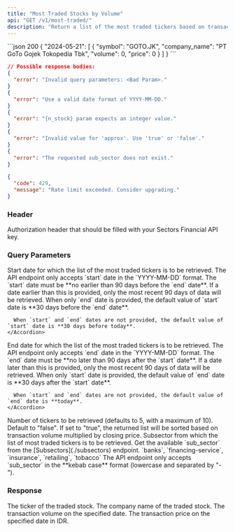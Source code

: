 ```yaml
---
title: "Most Traded Stocks by Volume"
api: "GET /v1/most-traded/"
description: "Return a list of the most traded tickers based on transaction volume on a certain interval (**up to 90 days**)"
---
```


<ResponseExample>
```json 200
{
    "2024-05-21": [
      {
        "symbol": "GOTO.JK",
        "company_name": "PT GoTo Gojek Tokopedia Tbk",
        "volume": 0,
        "price": 0
      }
    ]
}
```

```json 400
// Possible response bodies:
{
  "error": "Invalid query parameters: <Bad Param>."
}
{
  "error": "Use a valid date format of YYYY-MM-DD."
}
{
  "error": "{n_stock} param expects an integer value."
}
{
  "error": "Invalid value for 'approx'. Use 'true' or 'false'."
}
{
  "error": "The requested sub_sector does not exist."
}
```

```json 429
{
  "code": 429,
  "message": "Rate limit exceeded. Consider upgrading."
}
```

</ResponseExample>

### Header

<ParamField header="Authorization" type="string" required>
  Authorization header that should be filled with your Sectors Financial API
  key.
</ParamField>

### Query Parameters

<ParamField query="start" type="string">
  Start date for which the list of the most traded tickers is to be retrieved.
  <AccordionGroup>
    <Accordion title="Format">
      The API endpoint only accepts `start` date in the `YYYY-MM-DD` format.
    </Accordion>
    <Accordion title="Earliest date">
      The `start` date must be **no earlier than 90 days before the `end`
      date**. If a date earlier than this is provided, only the most recent 90
      days of data will be retrieved.
    </Accordion>
    <Accordion title="Default value">
      When only `end` date is provided, the default value of `start` date is **30 days before the `end` date**.

      When `start` and `end` dates are not provided, the default value of `start` date is **30 days before today**.
    </Accordion>

  </AccordionGroup>
</ParamField>

<ParamField query="end" type="string">
  End date for which the list of the most traded tickers is to be retrieved.
  <AccordionGroup>
    <Accordion title="Format">
      The API endpoint only accepts `end` date in the `YYYY-MM-DD` format.
    </Accordion>
    <Accordion title="Latest date">
      The `end` date must be **no later than 90 days after the `start` date**.
      If a date later than this is provided, only the most recent 90 days of
      data will be retrieved.
    </Accordion>
    <Accordion title="Default value">
      When only `start` date is provided, the default value of `end` date is **30 days after the `start` date**.

      When `start` and `end` dates are not provided, the default value of `end` date is **today**.
    </Accordion>

  </AccordionGroup>
</ParamField>

<ParamField query="n_stock" type="integer" default="5">
  Number of tickers to be retrieved (defaults to 5, with a maximum of 10).
</ParamField>

<ParamField query="adjusted" type="boolean" default="false">
  Default to "false". If set to "true", the returned list will be sorted based
  on transaction volume multiplied by closing price.
</ParamField>

<ParamField query="sub_sector" type="string" default="all">
  Subsector from which the list of most traded tickers is to be retrieved.
  <AccordionGroup>
    <Accordion title="Get the available sub_sector">
      Get the available `sub_sector` from the [Subsectors](./subsectors)
      endpoint.
    </Accordion>
    <Accordion title="Examples of the sub_sector">
      `banks`, `financing-service`, `insurance`, `retailing`, `tobacco`
    </Accordion>
    <Accordion title="Format">
      The API endpoint only accepts `sub_sector` in the **kebab case** format
      (lowercase and separated by "-").
    </Accordion>
  </AccordionGroup>
</ParamField>

### Response

<ResponseField name="<date>" type="TradedData[]">
  <Expandable title="properties">
    <ResponseField name="TradedData.symbol" type="string">
      The ticker of the traded stock.
    </ResponseField>
    <ResponseField name="TradedData.company_name" type="string">
      The company name of the traded stock.
    </ResponseField>
    <ResponseField name="TradedData.volume" type="integer">
      The transaction volume on the specified date.
    </ResponseField>
    <ResponseField name="TradedData.price" type="integer">
      The transaction price on the specified date in IDR.
    </ResponseField>
  </Expandable>
</ResponseField>

